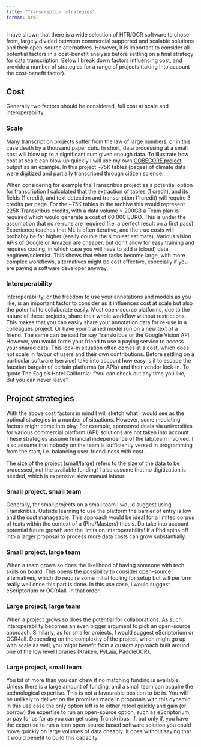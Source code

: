 ```yaml
---
title: "Transcription strategies"
format: html
---
```


I have shown that there is a wide selection of HTR/OCR software to chose from, largely divided between commercial supported and scalable solutions and their open-source alternatives. However, it is important to consider all potential factors in a cost-benefit analysis before settling on a final strategy for data transcription. Below I break down factors influencing cost, and provide a number of strategies for a range of projects (taking into account the cost-benefit factor).

## Cost

Generally two factors should be considered, full cost at scale and interoperability.

### Scale

Many transcription projects suffer from the law of large numbers, or in this case death by a thousand paper cuts. In short, data processing at a small cost will blow up to a significant sum given enough data. To illustrate how cost at scale can blow up quickly I will use my own [COBECORE project](https://cobecore.org) output as an example. In this project ~75K tables (pages) of climate data were digitized and partially transcribed through citizen science.

When considering for example the Transcribus project as a potential option for transcription I calculated that
the extraction of tables (1 credit), and its fields (1 credit), and text detection and transcription (1 credit) will require 3 credits per page. For the ~75K tables in the archive this would represent 225K Transkribus credits, with a data volume > 200GB a Team plan is required which would generate a cost of 60 000 EURO. This is under the assumption that no re-runs are required (i.e. a perfect result on a first pass). Experience teaches that ML is often iterative, and the true costs will probably be far higher (easily double the simplest estimate). Various vision APIs of Google or Amazon are cheaper, but don’t allow for easy training and requires coding, in which case you will have to add a (cloud) data engineer/scientist. This shows that when tasks become large, with more complex workflows, alternatives might be cost effective, especially if you are paying a software developer anyway. 

### Interoperability

Interoperability, or the freedom to use your annotations and models as you like, is an important factor to consider as it influences cost at scale but also the potential to collaborate easily. Most open-source platforms, due to the nature of these projects, share their whole workflow without restrictions. This makes that you can easily share your annotation data for re-use in a colleagues project. Or have your trained model run on a new text of a friend. The same can be said for say Transkribus or the Google Vision API. However, you would force your friend to use a paying service to access your shared data. This lock-in situation often comes at a cost, which does not scale in favour of users and their own contributions. Before settling on a particular software (service) take into account how easy is it to escape the faustian bargain of certain platforms (or APIs) and their vendor lock-in. To quote The Eagle's Hotel California: "You can check out any time you like, But you can never leave".

## Project strategies

With the above cost factors in mind I will sketch what I would see as the optimal strategies in a number of situations. However, some mediating factors might come into play. For example, sponsored deals via universities for various commercial platform (API) solutions are not taken into account. These strategies assume financial independence of the lab/team involved. I also assume that nobody on the team is sufficiently versed in programming from the start, i.e. balancing user-friendliness with cost. 

::::callout-note
The size of the project (small/large) refers to the size of the data to be processed, not the available funding! I also assume that no digitization is needed, which is expensive slow manual labour.
::::

### Small project, small team

Generally, for small projects on a small team I would suggest using Transkribus. Outside learning to use the platform the barrier of entry is low and the cost manageable. This approach would be ideal for a limited corpus of texts within the context of a (Phd/Masters) thesis. Do take into account potential future growth and the limits on interoperability! If a Phd spins off into a larger proposal to process more data costs can grow substantially.

### Small project, large team

When a team grows so does the likelihood of having someone with tech skills on board. This opens the possibility to consider open-source alternatives, which do require some initial tooling for setup but will perform really well once this part is done. In this use case, I would suggest eScriptorium or OCR4all, in that order.

### Large project, large team

When a project grows so does the potential for collaborations. As such interoperability becomes an even bigger argument to pick an open-source approach. Similarly, as for smaller projects, I would suggest eScriptorium or OCR4all. Depending on the complexity of the project, which might go up with scale as well, you might benefit from a custom approach built around one of the low level libraries (Kraken, PyLaia, PaddleOCR).

### Large project, small team

You bit of more than you can chew if no matching funding is available. Unless there is a large amount of funding, and a small team can acquire the technological expertise. This is not a favourable position to be in. You will be unlikely to deliver on the promises made in proposals with this dynamic. In this use case the only option left is to either retool quickly and gain (or borrow) the expertise to run an open-source option, such as eScriptorium, or pay for as far as you can get using Transkribus. If, but only if, you have the expertise to run a lean open-source based software solution you could move quickly on large volumes of data cheaply. It goes without saying that it would benefit to build this capacity.
